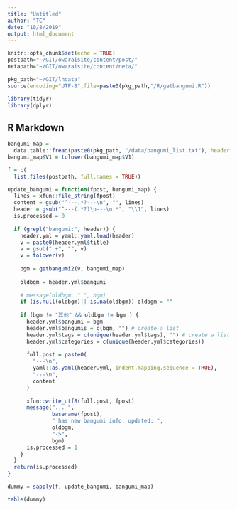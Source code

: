 ```yaml
---
title: "Untitled"
author: "TC"
date: "10/8/2019"
output: html_document
---
```


```r
knitr::opts_chunk$set(echo = TRUE)
postpath="~/GIT/owaraisite/content/post/"
netapath="~/GIT/owaraisite/content/neta/"

pkg_path="~/GIT/lhdata"
source(encoding="UTF-8",file=paste0(pkg_path,"/R/getbangumi.R"))

library(tidyr)
library(dplyr)

```

## R Markdown

```r

bangumi_map =
  data.table::fread(paste0(pkg_path, "/data/bangumi_list.txt"), header = FALSE)
bangumi_map$V1 = tolower(bangumi_map$V1)

f = c(
  list.files(postpath, full.names = TRUE))

```





```r
update_bangumi = function(fpost, bangumi_map) {
  lines = xfun::file_string(fpost)
  content = gsub("^---.*?---\n", "", lines)
  header = gsub("^---(.*?)\n---\n.*", "\\1", lines)
  is.processed = 0
  
  if (grepl("bangumi:", header)) {
    header.yml = yaml::yaml.load(header)
    v = paste0(header.yml$title)
    v = gsub(" +", "", v)
    v = tolower(v)
    
    bgm = getbangumi2(v, bangumi_map)
    
    oldbgm = header.yml$bangumi
    
    # message(oldbgm, " ", bgm)
    if (is.null(oldbgm)|| is.na(oldbgm)) oldbgm = ""
    
    if (bgm != "其他" && oldbgm != bgm ) {
      header.yml$bangumi = bgm
      header.yml$bangumis = c(bgm, "") # create a list
      header.yml$tags = c(unique(header.yml$tags), "") # create a list
      header.yml$categories = c(unique(header.yml$categories))
      
      full.post = paste0(
        "---\n",
        yaml::as.yaml(header.yml, indent.mapping.sequence = TRUE),
        "---\n",
        content
      )
      
      xfun::write_utf8(full.post, fpost)
      message("... ",
              basename(fpost),
              " has new bangumi info, updated: ",
              oldbgm,
              "->",
              bgm)
      is.processed = 1
    }
  }
  return(is.processed)
}


```





```r

dummy = sapply(f, update_bangumi, bangumi_map)

table(dummy)

```
